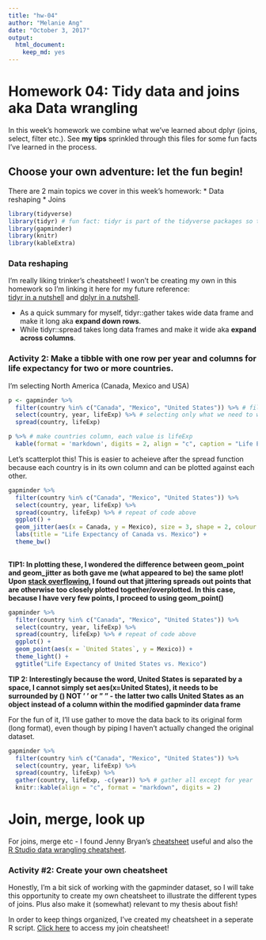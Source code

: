 ```yaml
---
title: "hw-04"
author: "Melanie Ang"
date: "October 3, 2017"
output: 
  html_document: 
    keep_md: yes
---
```


# Homework 04: Tidy data and joins aka Data wrangling
In this week's homework we combine what we've learned about dplyr (joins, select, filter etc.). See **my tips** sprinkled through this files for some fun facts I've learned in the process.


## Choose your own adventure: let the fun begin!

There are 2 main topics we cover in this week's homework:
* Data reshaping
* Joins


```r
library(tidyverse)
library(tidyr) # fun fact: tidyr is part of the tidyverse packages so this step is completely unneccessary!
library(gapminder)
library(knitr)
library(kableExtra)
```

### Data reshaping

I'm really liking trinker's cheatsheet! I won't be creating my own in this homework so I'm linking it here for my future reference:   
[tidyr in a nutshell](https://github.com/trinker/tidyr_in_a_nutshell) and [dplyr in a nutshell](https://github.com/trinker/dplyr_in_a_nutshell).

* As a quick summary for myself, tidyr::gather takes wide data frame and make it long aka **expand down rows**.   
* While tidyr::spread takes long data frames and make it wide aka **expand across columns**.

### Activity 2: Make a tibble with one row per year and columns for life expectancy for two or more countries.

I'm selecting North America (Canada, Mexico and USA)
```r
p <- gapminder %>%
  filter(country %in% c("Canada", "Mexico", "United States")) %>% # filter countries
  select(country, year, lifeExp) %>% # selecting only what we need to work with
  spread(country, lifeExp)

p %>% # make countries column, each value is lifeExp
  kable(format = 'markdown', digits = 2, align = "c", caption = "Life Expectancy in North America by Country")
```

Let's scatterplot this!
This is easier to acheieve after the spread function because each country is in its own column and can be plotted against each other.  

```r
gapminder %>%
  filter(country %in% c("Canada", "Mexico", "United States")) %>% 
  select(country, year, lifeExp) %>% 
  spread(country, lifeExp) %>% # repeat of code above
  ggplot() +
  geom_jitter(aes(x = Canada, y = Mexico), size = 3, shape = 2, colour = "purple") +
  labs(title = "Life Expectancy of Canada vs. Mexico") +
  theme_bw() 
  
```

**TIP1: In plotting these, I wondered the difference between geom_point and geom_jitter as both gave me (what appeared to be) the same plot! Upon [stack overflowing](https://stackoverflow.com/questions/39255781/what-is-difference-between-geom-point-and-geom-jitter-in-simple-language-in-r), I found out that jittering spreads out points that are otherwise too closely plotted together/overplotted. In this case, because I have very few points, I proceed to using geom_point()**

```r
gapminder %>%
  filter(country %in% c("Canada", "Mexico", "United States")) %>% 
  select(country, year, lifeExp) %>% 
  spread(country, lifeExp) %>% # repeat of code above
  ggplot() +
  geom_point(aes(x = `United States`, y = Mexico)) +
  theme_light() +
  ggtitle("Life Expectancy of United States vs. Mexico") 
```

**TIP 2: Interestingly because the word, United States is separated by a space, I cannot simply set aes(x=United States), it needs to be surrounded by (` `) NOT ' ' or " " - the latter two calls United States as an object instead of a column within the modified gapminder data frame**

For the fun of it, I'll use gather to move the data back to its original form (long format), even though by piping I haven't actually changed the original dataset.
```r
gapminder %>%
  filter(country %in% c("Canada", "Mexico", "United States")) %>% 
  select(country, year, lifeExp) %>% 
  spread(country, lifeExp) %>%
  gather(country, lifeExp, -c(year)) %>% # gather all except for year
  knitr::kable(align = "c", format = "markdown", digits = 2) 
```

# Join, merge, look up

For joins, merge etc - I found Jenny Bryan's [cheatsheet](http://stat545.com/bit001_dplyr-cheatsheet.html) useful and also the [R Studio data wrangling cheatsheet](https://www.rstudio.com/wp-content/uploads/2015/02/data-wrangling-cheatsheet.pdf).

### Activity #2: Create your own cheatsheet
Honestly, I'm a bit sick of working with the gapminder dataset, so I will take this opportunity to create my own cheatsheet to illustrate the different types of joins. Plus also make it (somewhat) relevant to my thesis about fish!

In order to keep things organized, I've created my cheatsheet in a seperate R script. [Click here](https://github.com/angmelanie/STAT545-hw-Ang-Melanie/blob/master/hw-04/homework-04-join-cheatsheet.md) to access my join cheatsheet!

